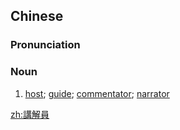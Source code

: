 {{also|讲解员}}
==Chinese==
{{zh-forms|s=讲解员|type=21}}

===Pronunciation===
{{zh-pron
|m=jiǎngjiěyuán
|cat=n
}}

===Noun===
{{zh-noun}}

# [[host]]; [[guide]]; [[commentator]]; [[narrator]]

[[zh:講解員]]